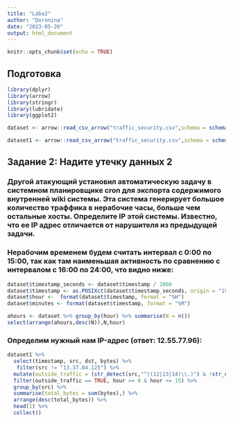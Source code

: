 ```yaml
---
title: "Laba2"
author: "Doronina"
date: "2023-05-20"
output: html_document
---
```


```r
knitr::opts_chunk$set(echo = TRUE)
```

## Подготовка 

```r
library(dplyr)
library(arrow)
library(stringr)
library(lubridate)
library(ggplot2)
```

```r
dataset <- arrow::read_csv_arrow("traffic_security.csv",schema = schema(timestamp=int64(),src=utf8(),dst=utf8(),port=uint32(),bytes=uint32()))
```

```r
dataset1 <- arrow::read_csv_arrow("traffic_security.csv",schema = schema(timestamp=int64(),src=utf8(),dst=utf8(),port=uint32(),bytes=uint32()))
```
## Задание 2: Надите утечку данных 2

### Другой атакующий установил автоматическую задачу в системном планировщике cron для экспорта содержимого внутренней wiki системы. Эта система генерирует большое количество траффика в нерабочие часы, больше чем остальные хосты. Определите IP этой системы. Известно, что ее IP адрес отличается от нарушителя из предыдущей задачи.

###  Нерабочим временем будем считать интервал с 0:00 по 15:00, так как там наименьшая активность по сравнению с интервалом с 16:00 по 24:00, что видно ниже:

```r
dataset$timestamp_seconds <- dataset$timestamp / 1000
dataset$timestamp <- as.POSIXct(dataset$timestamp_seconds, origin = "1970-01-01", tz = "Europe/Moscow")
dataset$hour <-  format(dataset$timestamp, format = "%H")
dataset$minutes <- format(dataset$timestamp, format = "%M")
```

```r
ahours <- dataset %>% group_by(hour) %>% summarise(N = n())
select(arrange(ahours,desc(N)),N,hour)
```

### Определим нужный нам IP-адрес (ответ: 12.55.77.96):

```r
dataset1 %>%
  select(timestamp, src, dst, bytes) %>%
   filter(src != "13.37.84.125") %>%
  mutate(outside_traffic = (str_detect(src,"^((12|13|14)\\.)") & !str_detect(dst,"^((12|13|14)\\.)")), hour = hour(as_datetime(timestamp/1000))) %>%
  filter(outside_traffic == TRUE, hour >= 0 & hour <= 15) %>%
  group_by(src) %>%
  summarise(total_bytes = sum(bytes),) %>%
  arrange(desc(total_bytes)) %>%
  head(1) %>%
  collect()
```
